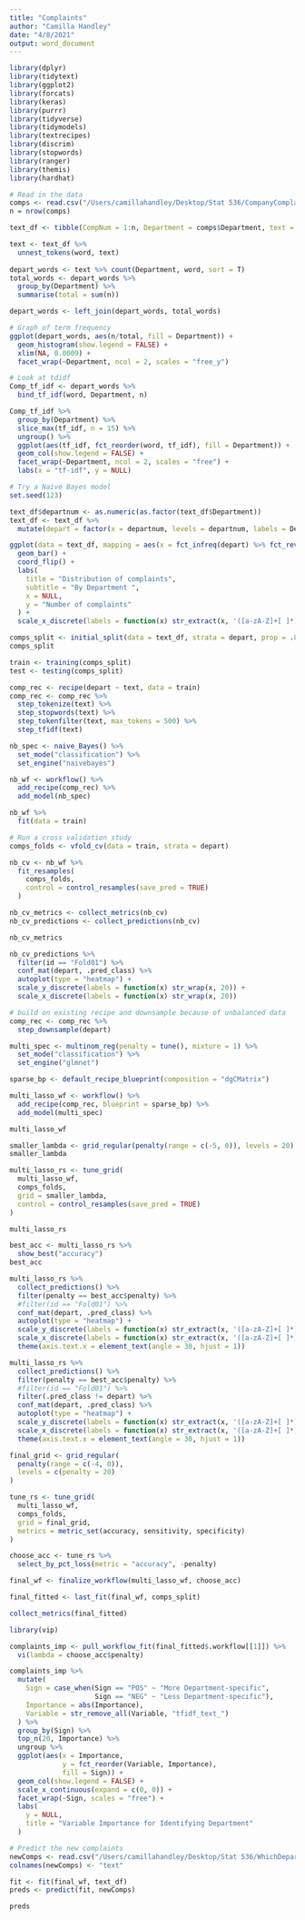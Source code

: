 ```yaml
---
title: "Complaints"
author: "Camilla Handley"
date: "4/8/2021"
output: word_document
---
```

```r
library(dplyr)
library(tidytext)
library(ggplot2)
library(forcats)
library(keras)
library(purrr)
library(tidyverse)
library(tidymodels)
library(textrecipes)
library(discrim)
library(stopwords)
library(ranger)
library(themis)
library(hardhat)
```

```r
# Read in the data
comps <- read.csv("/Users/camillahandley/Desktop/Stat 536/CompanyComplaints.csv")
n = nrow(comps)

text_df <- tibble(CompNum = 1:n, Department = comps$Department, text = comps$Complaint)

text <- text_df %>% 
  unnest_tokens(word, text) 
  
depart_words <- text %>% count(Department, word, sort = T)
total_words <- depart_words %>% 
  group_by(Department) %>% 
  summarise(total = sum(n))

depart_words <- left_join(depart_words, total_words)

```

```r
# Graph of term frequency 
ggplot(depart_words, aes(n/total, fill = Department)) +
  geom_histogram(show.legend = FALSE) +
  xlim(NA, 0.0009) +
  facet_wrap(~Department, ncol = 2, scales = "free_y")
```

```r
# Look at tdidf
Comp_tf_idf <- depart_words %>%
  bind_tf_idf(word, Department, n)

Comp_tf_idf %>%
  group_by(Department) %>%
  slice_max(tf_idf, n = 15) %>%
  ungroup() %>%
  ggplot(aes(tf_idf, fct_reorder(word, tf_idf), fill = Department)) +
  geom_col(show.legend = FALSE) +
  facet_wrap(~Department, ncol = 2, scales = "free") +
  labs(x = "tf-idf", y = NULL)
```


```r
# Try a Naive Bayes model
set.seed(123)

text_df$departnum <- as.numeric(as.factor(text_df$Department))
text_df <- text_df %>%
  mutate(depart = factor(x = departnum, levels = departnum, labels = Department))

ggplot(data = text_df, mapping = aes(x = fct_infreq(depart) %>% fct_rev())) +
  geom_bar() +
  coord_flip() +
  labs(
    title = "Distribution of complaints",
    subtitle = "By Department ",
    x = NULL,
    y = "Number of complaints"
  ) +
  scale_x_discrete(labels = function(x) str_extract(x, '([a-zA-Z]+[ ]*){1,2}')) 

comps_split <- initial_split(data = text_df, strata = depart, prop = .8)
comps_split

train <- training(comps_split)
test <- testing(comps_split)
```

```r
comp_rec <- recipe(depart ~ text, data = train)
comp_rec <- comp_rec %>%
  step_tokenize(text) %>%
  step_stopwords(text) %>%
  step_tokenfilter(text, max_tokens = 500) %>%
  step_tfidf(text) 

nb_spec <- naive_Bayes() %>%
  set_mode("classification") %>%
  set_engine("naivebayes")

nb_wf <- workflow() %>%
  add_recipe(comp_rec) %>%
  add_model(nb_spec)

nb_wf %>%
  fit(data = train)
```

```r
# Run a cross validation study 
comps_folds <- vfold_cv(data = train, strata = depart)

nb_cv <- nb_wf %>%
  fit_resamples(
    comps_folds,
    control = control_resamples(save_pred = TRUE)
  )

nb_cv_metrics <- collect_metrics(nb_cv)
nb_cv_predictions <- collect_predictions(nb_cv)

nb_cv_metrics
```
```r
nb_cv_predictions %>%
  filter(id == "Fold01") %>%
  conf_mat(depart, .pred_class) %>%
  autoplot(type = "heatmap") +
  scale_y_discrete(labels = function(x) str_wrap(x, 20)) +
  scale_x_discrete(labels = function(x) str_wrap(x, 20))
```

```r

# build on existing recipe and downsample because of unbalanced data
comp_rec <- comp_rec %>%
  step_downsample(depart)

multi_spec <- multinom_reg(penalty = tune(), mixture = 1) %>% 
  set_mode("classification") %>% 
  set_engine("glmnet")

sparse_bp <- default_recipe_blueprint(composition = "dgCMatrix")

multi_lasso_wf <- workflow() %>%
  add_recipe(comp_rec, blueprint = sparse_bp) %>%
  add_model(multi_spec)

multi_lasso_wf

smaller_lambda <- grid_regular(penalty(range = c(-5, 0)), levels = 20)
smaller_lambda
```
```r
multi_lasso_rs <- tune_grid(
  multi_lasso_wf,
  comps_folds,
  grid = smaller_lambda,
  control = control_resamples(save_pred = TRUE)
)

multi_lasso_rs

```
```r
best_acc <- multi_lasso_rs %>%
  show_best("accuracy")
best_acc
```


```r
multi_lasso_rs %>%
  collect_predictions() %>%
  filter(penalty == best_acc$penalty) %>%
  #filter(id == "Fold01") %>%
  conf_mat(depart, .pred_class) %>%
  autoplot(type = "heatmap") +
  scale_y_discrete(labels = function(x) str_extract(x, '([a-zA-Z]+[ ]*){1,2}')) +
  scale_x_discrete(labels = function(x) str_extract(x, '([a-zA-Z]+[ ]*){1,2}')) +
  theme(axis.text.x = element_text(angle = 30, hjust = 1))
```


```r
multi_lasso_rs %>%
  collect_predictions() %>%
  filter(penalty == best_acc$penalty) %>%
  #filter(id == "Fold01") %>%
  filter(.pred_class != depart) %>%
  conf_mat(depart, .pred_class) %>%
  autoplot(type = "heatmap") +
  scale_y_discrete(labels = function(x) str_extract(x, '([a-zA-Z]+[ ]*){1,2}')) +
  scale_x_discrete(labels = function(x) str_extract(x, '([a-zA-Z]+[ ]*){1,2}')) +
  theme(axis.text.x = element_text(angle = 30, hjust = 1))
```
```r
final_grid <- grid_regular(
  penalty(range = c(-4, 0)),
  levels = c(penalty = 20)
)

tune_rs <- tune_grid(
  multi_lasso_wf,
  comps_folds,
  grid = final_grid,
  metrics = metric_set(accuracy, sensitivity, specificity)
)

choose_acc <- tune_rs %>%
  select_by_pct_loss(metric = "accuracy", -penalty)

final_wf <- finalize_workflow(multi_lasso_wf, choose_acc)

final_fitted <- last_fit(final_wf, comps_split)

collect_metrics(final_fitted)
```

```r
library(vip)

complaints_imp <- pull_workflow_fit(final_fitted$.workflow[[1]]) %>%
  vi(lambda = choose_acc$penalty)

complaints_imp %>%
  mutate(
    Sign = case_when(Sign == "POS" ~ "More Department-specific",
                     Sign == "NEG" ~ "Less Department-specific"),
    Importance = abs(Importance),
    Variable = str_remove_all(Variable, "tfidf_text_")
  ) %>%
  group_by(Sign) %>%
  top_n(20, Importance) %>%
  ungroup %>%
  ggplot(aes(x = Importance,
             y = fct_reorder(Variable, Importance),
             fill = Sign)) +
  geom_col(show.legend = FALSE) +
  scale_x_continuous(expand = c(0, 0)) +
  facet_wrap(~Sign, scales = "free") +
  labs(
    y = NULL,
    title = "Variable Importance for Identifying Department"
  )
```

```r
# Predict the new complaints 
newComps <- read.csv("/Users/camillahandley/Desktop/Stat 536/WhichDepartment.csv")
colnames(newComps) <- "text"

fit <- fit(final_wf, text_df)
preds <- predict(fit, newComps)

preds
```

